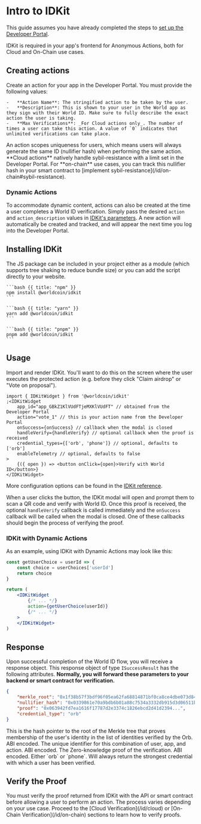 # Intro to IDKit

<Note>This guide assumes you have already completed the steps to [set up the Developer Portal](/quick-start).</Note>

IDKit is required in your app's frontend for Anonymous Actions, both for Cloud and On-Chain use cases.

## Creating actions

Create an action for your app in the Developer Portal. You must provide the following values:

    -   **Action Name**: The stringified action to be taken by the user.
    -   **Description**: This is shown to your user in the World app as they sign with their World ID. Make sure to fully describe the exact action the user is taking.
    -   **Max Verifications**: _For Cloud actions only_. The number of times a user can take this action. A value of `0` indicates that unlimited verifications can take place.

<Note>
	An action scopes uniqueness for users, which means users will always generate the same ID (nullifier hash) when
	performing the same action. **Cloud actions** natively handle sybil-resistance with a limit set in the Developer
	Portal. For **on-chain** use cases, you can track this nullifier hash in your smart contract to [implement
	sybil-resistance](/id/on-chain#sybil-resistance).
</Note>

### Dynamic Actions

To accommodate dynamic content, actions can also be created at the time a user completes a World ID verification. Simply pass the desired `action` and `action_description` values in [IDKit's parameters](/reference/idkit#parameters). A new action will automatically be created and tracked, and will appear the next time you log into the Developer Portal.

## Installing IDKit

The JS package can be included in your project either as a module (which supports tree shaking to reduce bundle size) or you can add the script directly to your website.

<CodeGroup title="Install IDKit">

    ```bash {{ title: "npm" }}
    npm install @worldcoin/idkit
    ```

    ```bash {{ title: "yarn" }}
    yarn add @worldcoin/idkit
    ```

    ```bash {{ title: "pnpm" }}
    pnpm add @worldcoin/idkit
    ```

</CodeGroup>

## Usage

Import and render IDKit. You'll want to do this on the screen where the user executes the protected action (e.g. before they click "Claim airdrop" or "Vote on proposal").

```tsx
import { IDKitWidget } from '@worldcoin/idkit'
;<IDKitWidget
	app_id="app_GBkZ1KlVUdFTjeMXKlVUdFT" // obtained from the Developer Portal
	action="vote_1" // this is your action name from the Developer Portal
	onSuccess={onSuccess} // callback when the modal is closed
	handleVerify={handleVerify} // optional callback when the proof is received
	credential_types={['orb', 'phone']} // optional, defaults to ['orb']
	enableTelemetry // optional, defaults to false
>
	{({ open }) => <button onClick={open}>Verify with World ID</button>}
</IDKitWidget>
```

More configuration options can be found in the [IDKit reference](/reference/idkit).

When a user clicks the button, the IDKit modal will open and prompt them to scan a QR code and verify with World ID. Once this proof is received, the optional `handleVerify` callback is called immediately and the `onSuccess` callback will be called when the modal is closed.
One of these callbacks should begin the process of verifying the proof.

### IDKit with Dynamic Actions

As an example, using IDKit with Dynamic Actions may look like this:

```jsx
const getUserChoice = userId => {
	const choice = userChoices['userId']
	return choice
}

return (
	<IDKitWidget
        {/* ... */}
		action={getUserChoice(userId)}
        {/* ... */}
    >
    </IDKitWidget>
)
```

## Response

Upon successful completion of the World ID flow, you will receive a response object. This response object of type `ISuccessResult` has the following attributes. **Normally, you will forward these parameters to your backend or smart contract for verification.**

```json {{ title: 'ISuccessResult' }}
{
	"merkle_root": "0x1f38b57f3bdf96f05ea62fa68814871bf0ca8ce4dbe073d8497d5a6b0a53e5e0",
	"nullifier_hash": "0x0339861e70a9bdb6b01a88c7534a3332db915d3d06511b79a5724221a6958fbe",
	"proof": "0x063942fd7ea1616f17787d2e3374c1826ebcd2d41d2394...",
	"credential_type": "orb"
}
```

<Properties>
	<Property name="merkle_root" type="string">
		This is the hash pointer to the root of the Merkle tree that proves membership of the user's identity in the
		list of identities verified by the Orb. ABI encoded.
	</Property>
	<Property name="nullifier_hash" type="string">
		The unique identifier for this combination of user, app, and action. ABI encoded.
	</Property>
	<Property name="proof" type="string">
		The Zero-knowledge proof of the verification. ABI encoded.
	</Property>
	<Property name="credential_type" type='"orb" | "phone"'>
		Either `orb` or `phone`. Will always return the strongest credential with which a user has been verified.
	</Property>
</Properties>

## Verify the Proof

<Note type="warning">
	You must verify the proof returned from IDKit with the API or smart contract before allowing a user to perform an
	action. The process varies depending on your use case. Proceed to the [Cloud Verification](/id/cloud) or [On-Chain
	Verification](/id/on-chain) sections to learn how to verify proofs.
</Note>
